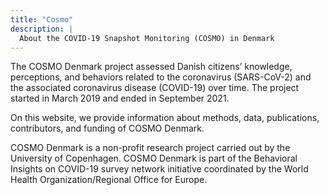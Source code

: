 ```yaml
---
title: "Cosmo"
description: |
  About the COVID-19 Snapshot Monitoring (COSMO) in Denmark 
---
```

The COSMO Denmark project assessed Danish citizens' knowledge, perceptions, and behaviors related to the coronavirus (SARS-CoV-2) and the associated coronavirus disease (COVID-19) over time. The project started in March 2019 and ended in September 2021.

On this website, we provide information about methods, data, publications, contributors, and funding of COSMO Denmark. 

COSMO Denmark is a non-profit research project carried out by the University of Copenhagen. COSMO Denmark is part of the Behavioral Insights on COVID-19 survey network initiative coordinated by the World Health Organization/Regional Office for Europe.
